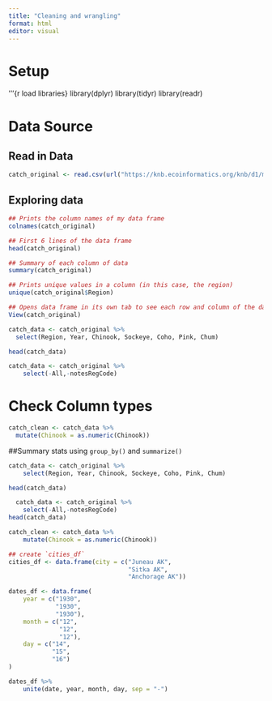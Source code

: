 ```yaml
---
title: "Cleaning and wrangling"
format: html
editor: visual
---
```


# Setup
'''{r load libraries}
library(dplyr)
library(tidyr)
library(readr)

# Data Source

## Read in Data
```r
catch_original <- read.csv(url("https://knb.ecoinformatics.org/knb/d1/mn/v2/object/df35b.302.1", method = "libcurl"))
```

## Exploring data
```r
## Prints the column names of my data frame
colnames(catch_original)

## First 6 lines of the data frame
head(catch_original)

## Summary of each column of data
summary(catch_original)

## Prints unique values in a column (in this case, the region)
unique(catch_original$Region)

## Opens data frame in its own tab to see each row and column of the data
View(catch_original)
```

```r
catch_data <- catch_original %>%
  select(Region, Year, Chinook, Sockeye, Coho, Pink, Chum)
```
```r
head(catch_data)

catch_data <- catch_original %>%
    select(-All,-notesRegCode)
```
    
# Check Column types

```r
catch_clean <- catch_data %>%
  mutate(Chinook = as.numeric(Chinook))
```
##Summary stats using `group_by()` and `summarize()`
```r
catch_data <- catch_original %>%
    select(Region, Year, Chinook, Sockeye, Coho, Pink, Chum)

head(catch_data)
```
```r
  catch_data <- catch_original %>%
    select(-All,-notesRegCode)
head(catch_data)
```
```r
catch_clean <- catch_data %>%
    mutate(Chinook = as.numeric(Chinook))
```
```r
## create `cities_df`
cities_df <- data.frame(city = c("Juneau AK",
                                 "Sitka AK",
                                 "Anchorage AK"))
```

```r
dates_df <- data.frame(
    year = c("1930",
             "1930",
             "1930"),
    month = c("12",
              "12",
              "12"),
    day = c("14",
            "15",
            "16")
)

dates_df %>%
    unite(date, year, month, day, sep = "-")
```